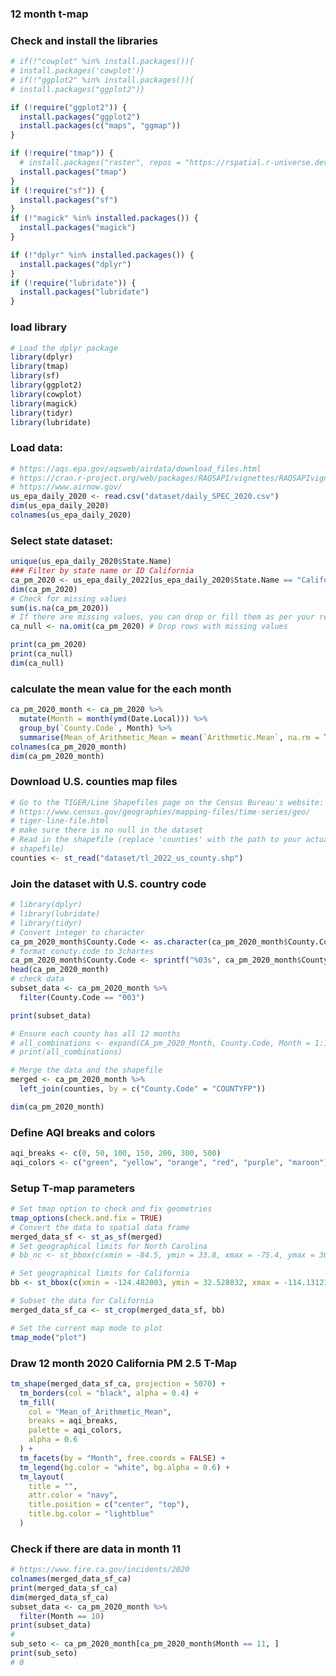 ### 12 month t-map
### Check and install the libraries
```r
# if(!"cowplot" %in% install.packages()){
# install.packages('cowplot')}
# if(!"ggplot2" %in% install.packages()){
# install.packages("ggplot2")}

if (!require("ggplot2")) {
  install.packages("ggplot2")
  install.packages(c("maps", "ggmap"))
}

if (!require("tmap")) {
  # install.packages("raster", repos = "https://rspatial.r-universe.dev")
  install.packages("tmap")
}
if (!require("sf")) {
  install.packages("sf")
}
if (!"magick" %in% installed.packages()) {
  install.packages("magick")
}

if (!"dplyr" %in% installed.packages()) {
  install.packages("dplyr")
}
if (!require("lubridate")) {
  install.packages("lubridate")
}
```

### load library
```R
# Load the dplyr package
library(dplyr)
library(tmap)
library(sf)
library(ggplot2)
library(cowplot)
library(magick)
library(tidyr)
library(lubridate)
```

### Load data:

```r
# https://aqs.epa.gov/aqsweb/airdata/download_files.html
# https://cran.r-project.org/web/packages/RAQSAPI/vignettes/RAQSAPIvignette.html
# https://www.airnow.gov/
us_epa_daily_2020 <- read.csv("dataset/daily_SPEC_2020.csv")
dim(us_epa_daily_2020)
colnames(us_epa_daily_2020)
```

### Select state dataset: 
```r
unique(us_epa_daily_2020$State.Name)
### Filter by state name or ID California
ca_pm_2020 <- us_epa_daily_2022[us_epa_daily_2020$State.Name == "California", ]
dim(ca_pm_2020)
# Check for missing values
sum(is.na(ca_pm_2020))
# If there are missing values, you can drop or fill them as per your requirement
ca_null <- na.omit(ca_pm_2020) # Drop rows with missing values
```

```R
print(ca_pm_2020)
print(ca_null)
dim(ca_null)
```
### calculate the mean value for the each month
```r
ca_pm_2020_month <- ca_pm_2020 %>%
  mutate(Month = month(ymd(Date.Local))) %>%
  group_by(`County.Code`, Month) %>%
  summarise(Mean_of_Arithmetic_Mean = mean(`Arithmetic.Mean`, na.rm = TRUE))
colnames(ca_pm_2020_month)
dim(ca_pm_2020_month)
```

### Download U.S. counties map files
```r
# Go to the TIGER/Line Shapefiles page on the Census Bureau's website:
# https://www.census.gov/geographies/mapping-files/time-series/geo/
# tiger-line-file.html
# make sure there is no null in the dataset
# Read in the shapefile (replace 'counties' with the path to your actual
# shapefile)
counties <- st_read("dataset/tl_2022_us_county.shp")
```

### Join the dataset with U.S. country code
```R
# library(dplyr)
# library(lubridate)
# library(tidyr)
# Convert integer to character
ca_pm_2020_month$County.Code <- as.character(ca_pm_2020_month$County.Code)
# format conuty.code to 3chartes
ca_pm_2020_month$County.Code <- sprintf("%03s", ca_pm_2020_month$County.Code)
head(ca_pm_2020_month)
# check data
subset_data <- ca_pm_2020_month %>%
  filter(County.Code == "003")

print(subset_data)

# Ensure each county has all 12 months
# all_combinations <- expand(CA_pm_2020_Month, County.Code, Month = 1:12)
# print(all_combinations)
```
```r
# Merge the data and the shapefile
merged <- ca_pm_2020_month %>%
  left_join(counties, by = c("County.Code" = "COUNTYFP"))
```
```R
dim(ca_pm_2020_month)
```

### Define AQI breaks and colors

```R
aqi_breaks <- c(0, 50, 100, 150, 200, 300, 500)
aqi_colors <- c("green", "yellow", "orange", "red", "purple", "maroon")
```
### Setup T-map parameters
```R
# Set tmap option to check and fix geometries
tmap_options(check.and.fix = TRUE)
# Convert the data to spatial data frame
merged_data_sf <- st_as_sf(merged)
# Set geographical limits for North Carolina
# bb_nc <- st_bbox(c(xmin = -84.5, ymin = 33.8, xmax = -75.4, ymax = 36.6), crs = st_crs(merged_data_sf))

# Set geographical limits for California
bb <- st_bbox(c(xmin = -124.482003, ymin = 32.528832, xmax = -114.131211, ymax = 42.009518), crs = st_crs(merged_data_sf))

# Subset the data for California
merged_data_sf_ca <- st_crop(merged_data_sf, bb)

# Set the current map mode to plot
tmap_mode("plot")
```
### Draw 12 month 2020 California PM 2.5 T-Map
```R
tm_shape(merged_data_sf_ca, projection = 5070) +
  tm_borders(col = "black", alpha = 0.4) +
  tm_fill(
    col = "Mean_of_Arithmetic_Mean",
    breaks = aqi_breaks,
    palette = aqi_colors,
    alpha = 0.6
  ) +
  tm_facets(by = "Month", free.coords = FALSE) +
  tm_legend(bg.color = "white", bg.alpha = 0.6) +
  tm_layout(
    title = "",
    attr.color = "navy",
    title.position = c("center", "top"),
    title.bg.color = "lightblue"
  )
```

### Check if there are data in month 11
```r
# https://www.fire.ca.gov/incidents/2020
colnames(merged_data_sf_ca)
print(merged_data_sf_ca)
dim(merged_data_sf_ca)
subset_data <- ca_pm_2020_month %>%
  filter(Month == 10)
print(subset_data)
#
sub_seto <- ca_pm_2020_month[ca_pm_2020_month$Month == 11, ]
print(sub_seto)
# 0
```

